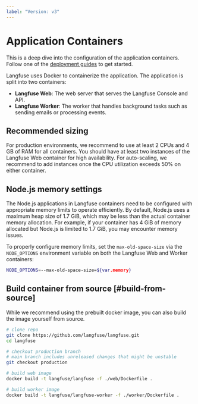 ```yaml
---
label: "Version: v3"
---
```


# Application Containers

<Callout type="info">

This is a deep dive into the configuration of the application containers. Follow one of the [deployment guides](/self-hosting/deployment-options) to get started.

</Callout>

Langfuse uses Docker to containerize the application. The application is split into two containers:

- **Langfuse Web**: The web server that serves the Langfuse Console and API.
- **Langfuse Worker**: The worker that handles background tasks such as sending emails or processing events.

## Recommended sizing

For production environments, we recommend to use at least 2 CPUs and 4 GB of RAM for all containers.
You should have at least two instances of the Langfuse Web container for high availability.
For auto-scaling, we recommend to add instances once the CPU utilization exceeds 50% on either container.

## Node.js memory settings

The Node.js applications in Langfuse containers need to be configured with appropriate memory limits to operate efficiently. By default, Node.js uses a maximum heap size of 1.7 GiB, which may be less than the actual container memory allocation. For example, if your container has 4 GiB of memory allocated but Node.js is limited to 1.7 GiB, you may encounter memory issues.

To properly configure memory limits, set the `max-old-space-size` via the `NODE_OPTIONS` environment variable on both the Langfuse Web and Worker containers:

```bash filename=".env"
NODE_OPTIONS=--max-old-space-size=${var.memory}
```

## Build container from source [#build-from-source]

While we recommend using the prebuilt docker image, you can also build the image yourself from source.

```bash
# clone repo
git clone https://github.com/langfuse/langfuse.git
cd langfuse

# checkout production branch
# main branch includes unreleased changes that might be unstable
git checkout production

# build web image
docker build -t langfuse/langfuse -f ./web/Dockerfile .

# build worker image
docker build -t langfuse/langfuse-worker -f ./worker/Dockerfile .
```
